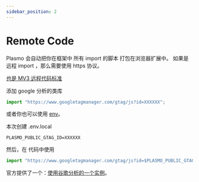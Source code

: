 ```yaml
---
sidebar_position: 2
---
```


# Remote Code

Plasmo 会自动把你在框架中 所有 import 的脚本 打包在浏览器扩展中。
如果是远程 import ，那么需要使用 https 协议。

[也是 MV3 远程代码标准](https://developer.chrome.com/docs/extensions/mv3/intro/mv3-overview/#remotely-hosted-code)

添加 google 分析的类库

```typescript
import "https://www.googletagmanager.com/gtag/js?id=XXXXXX";
```

或者你也可以使用 [env](https://docs.plasmo.com/framework/env)。

本次创建 .env.local

```env
PLASMO_PUBLIC_GTAG_ID=XXXXXX
```

然后，在 代码中使用

```typescript
import "https://www.googletagmanager.com/gtag/js?id=$PLASMO_PUBLIC_GTAG_ID";
```

官方提供了一个：[使用谷歌分析的一个实例](https://github.com/PlasmoHQ/examples/tree/main/with-google-analytics)。
